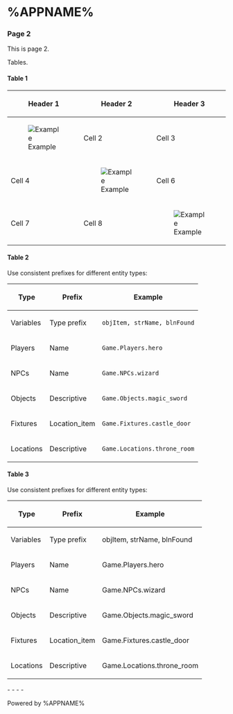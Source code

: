 = %APPNAME% =

=== Page 2 ===

This is page 2.

Tables.

==== Table 1 ====

{|
! Header 1 !! Header 2 !! Header 3
|-
| [[Image:example.jpg|Example]] || Cell 2 || Cell 3
|-
| Cell 4 || [[Image:example.jpg|Example]] || Cell 6
|-
| Cell 7 || Cell 8 || [[Image:example.jpg|Example]]
|}

==== Table 2 ====

Use consistent prefixes for different entity types:

{|
! Type !! Prefix !! Example
|-
| Variables || Type prefix || <code>objItem, strName, blnFound</code>
|-
| Players || Name || <code>Game.Players.hero</code>
|-
| NPCs || Name || <code>Game.NPCs.wizard</code> 
|-
| Objects || Descriptive || <code>Game.Objects.magic_sword</code>
|-
| Fixtures || Location_item || <code>Game.Fixtures.castle_door</code>
|-
| Locations || Descriptive || <code>Game.Locations.throne_room</code>
|}

==== Table 3 ====

Use consistent prefixes for different entity types:

{|
! Type !! Prefix !! Example
|-
| Variables || Type prefix || objItem, strName, blnFound
|-
| Players || Name || Game.Players.hero
|-
| NPCs || Name || Game.NPCs.wizard 
|-
| Objects || Descriptive || Game.Objects.magic_sword
|-
| Fixtures || Location_item || Game.Fixtures.castle_door
|-
| Locations || Descriptive || Game.Locations.throne_room
|}

- - - -

Powered by %APPNAME%
